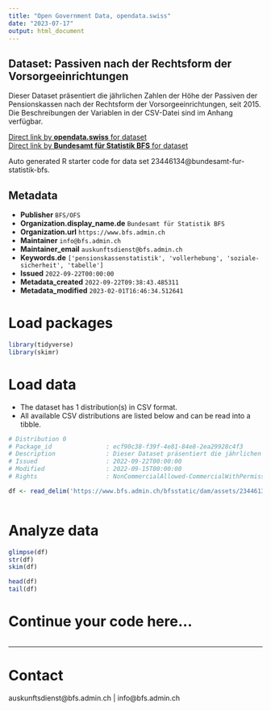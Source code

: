 ```yaml
---
title: "Open Government Data, opendata.swiss"
date: "2023-07-17"
output: html_document
---
```


## Dataset: Passiven nach der Rechtsform der Vorsorgeeinrichtungen

Dieser Dataset präsentiert die jährlichen Zahlen der Höhe der Passiven der Pensionskassen nach der Rechtsform der Vorsorgeeinrichtungen, seit 2015. Die Beschreibungen der Variablen in der CSV-Datei sind im Anhang verfügbar.

[Direct link by **opendata.swiss** for dataset](https://opendata.swiss/de/dataset/passiven-nach-der-rechtsform-der-vorsorgeeinrichtungen1)<br>
[Direct link by **Bundesamt für Statistik BFS** for dataset](https://www.bfs.admin.ch/asset/de/ts-x-13.03.03-PK-A.01.4.Z-c)

Auto generated R starter code for data set 23446134@bundesamt-fur-statistik-bfs.

## Metadata

- **Publisher** `BFS/OFS`
- **Organization.display_name.de** `Bundesamt für Statistik BFS`
- **Organization.url** `https://www.bfs.admin.ch`
- **Maintainer** `info@bfs.admin.ch`
- **Maintainer_email** `auskunftsdienst@bfs.admin.ch`
- **Keywords.de** `['pensionskassenstatistik', 'vollerhebung', 'soziale-sicherheit', 'tabelle']`
- **Issued** `2022-09-22T00:00:00`
- **Metadata_created** `2022-09-22T09:38:43.485311`
- **Metadata_modified** `2023-02-01T16:46:34.512641`


# Load packages

```r

library(tidyverse)
library(skimr)

```

# Load data

-   The dataset has 1 distribution(s) in CSV format.
-   All available CSV distributions are listed below and can be read into a tibble.

```r

# Distribution 0
# Package_id               : ecf90c38-f39f-4e81-84e8-2ea29928c4f3
# Description              : Dieser Dataset präsentiert die jährlichen Zahlen der Höhe der Passiven der Pensionskassen nach der Rechtsform der Vorsorgeeinrichtungen, seit 2015. Die Beschreibungen der Variablen in der CSV-Datei sind im Anhang verfügbar.
# Issued                   : 2022-09-22T00:00:00
# Modified                 : 2022-09-15T00:00:00
# Rights                   : NonCommercialAllowed-CommercialWithPermission-ReferenceRequired

df <- read_delim('https://www.bfs.admin.ch/bfsstatic/dam/assets/23446139/master')



```

# Analyze data

```r

glimpse(df)
str(df)
skim(df)

head(df)
tail(df)

```

# Continue your code here...

```r

```

------------------------------------------------------------------------

# Contact

auskunftsdienst@bfs.admin.ch | info@bfs.admin.ch
